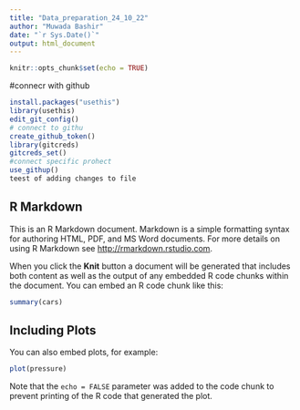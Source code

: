 ```yaml
---
title: "Data_preparation_24_10_22"
author: "Muwada Bashir"
date: "`r Sys.Date()`"
output: html_document
---
```


```r
knitr::opts_chunk$set(echo = TRUE)
```

#connecr with github
```r
install.packages("usethis")
library(usethis)
edit_git_config()
# connect to githu
create_github_token()
library(gitcreds)
gitcreds_set()
#connect specific prohect
use_githup()
teest of adding changes to file 
```


## R Markdown

This is an R Markdown document. Markdown is a simple formatting syntax for authoring HTML, PDF, and MS Word documents. For more details on using R Markdown see <http://rmarkdown.rstudio.com>.

When you click the **Knit** button a document will be generated that includes both content as well as the output of any embedded R code chunks within the document. You can embed an R code chunk like this:

```r
summary(cars)
```

## Including Plots

You can also embed plots, for example:

```r
plot(pressure)
```

Note that the `echo = FALSE` parameter was added to the code chunk to prevent printing of the R code that generated the plot.
